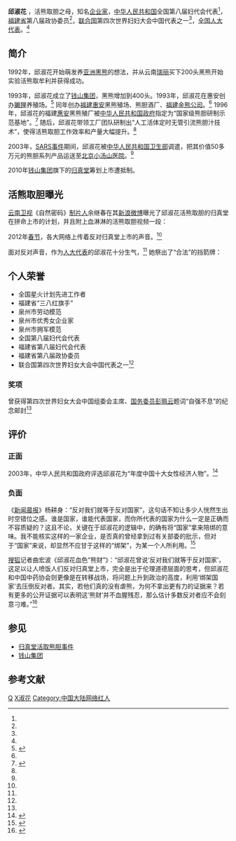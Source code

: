 
'''邱淑花''' {{BD|1948年||catIdx=Qiu,邱}}，活熊取胆之母，知名[[企业家|企业家]]，[[中华人民共和国|中华人民共和国]]全国第八届妇代会代表<ref name="rmwxs " />，[[福建省|福建省]]第八届政协委员<ref name="rmwxs " />，[[联合国|联合国]]第四次世界妇妇大会中国代表之一<ref name="rmwxs " />，[[全国人大代表|全国人大代表]]。<ref name="smcs " />

== 简介 ==
1992年，邱淑花开始萌发养[[亚洲黑熊|亚洲黑熊]]的想法，并从云南[[瑞丽|瑞丽]]买下200头黑熊开始实验活熊取牟利并获得成功。

1993年，邱淑花成立了[[钱山集团|钱山集团]]，黑熊增加到400头。1993年，邱淑花在惠安创办[[獭狸|獭狸]]养殖场。<ref name="wangyishx " >{{cite web |url=http://money.163.com/economy2003/editor_2003/040309/040309_188229.html |title=2003中国十大女性经济人物 |accessdate=2004-03-09 |work= |publisher=网易 |language=zh-hans |archive-date=2016-03-05 |archive-url=https://web.archive.org/web/20160305012915/http://money.163.com/economy2003/editor_2003/040309/040309_188229.html |dead-url=no }}</ref> 同年创办[[福建|福建]][[惠安|惠安]]黑熊殖场、熊胆酒厂、[[福建金熊公司|福建金熊公司]]。<ref name="wangyishx " /> 1996年，邱淑花的福建[[惠安|惠安]]黑熊殖厂被[[中华人民共和国政府|中华人民共和国政府]]指定为“国家级熊胆研制示范基地”。<ref name="rmwxs " >{{cite web |url=http://unn.people.com.cn/GB/8362310.html |title=自强不息的巾帼英雄：福建钱山集团总经理邱淑花 |accessdate=2008-11-18 |work= |publisher=人民网 |language=zh-hans |archive-date=2016-03-04 |archive-url=https://web.archive.org/web/20160304120002/http://unn.people.com.cn/GB/8362310.html |dead-url=no }}</ref> 随后，邱淑花带领工厂团队研制出“人工活体定时无管引流熊胆汁技术”，使得活熊取胆工作效率和产量大幅提升。<ref name="rmwxs " />

2003年，[[SARS事件|SARS事件]]期间，邱淑花被[[中华人民共和国卫生部|中华人民共和国卫生部]]调遣，把其价值50多万元的熊胆系列产品运送至[[北京|北京]][[小汤山医院|小汤山医院]]。<ref name="rmwxs " />

2010年[[钱山集团|钱山集团]]旗下的[[归真堂|归真堂]]筹划上市遭抵制。

== 活熊取胆曝光 ==
{{main|归真堂活取熊胆事件}}
[[云南卫视|云南卫视]]《自然密码》[[制片人|制片人]]余继春在其[[新浪微博|新浪微博]]曝光了邱淑花活熊取胆的归真堂在拼命上市的计划，并且附上血淋淋的活熊取胆视频一段：{{quote|福建的归真堂[[上市|上市]]募资将用于年产4000公斤熊胆粉、年存栏黑熊1200头等两项目。已经省厅初查并且通过了！如果真上市，那今年就是黑熊的末日。<ref name=" yahufzh">{{cite web|url=http://opinion.cn.yahoo.com/ypen/20110217/216231.html|title=归真堂风波：疼痛的熊胆|accessdate=2011-02-17|work=|publisher=雅虎中国|language=zh-hans|deadurl=yes|archiveurl=https://web.archive.org/web/20110221235922/http://opinion.cn.yahoo.com/ypen/20110217/216231.html|archivedate=2011-02-21}}</ref>}}

2012年[[春节|春节]]，各大网络上传着反对归真堂上市的声音。<ref name="smcs" />

面对反对声音，作为[[人大代表|人大代表]]的邱淑花十分生气，<ref name=" yahufzh" /> 她祭出了“合法”的挡箭牌：{{quote|“养熊是[[林业部|林业部]]颁发批文，生产熊胆粉是1995年[[卫生部|卫生部]]颁发药准字号，都合法。”，“可以说，如果反对我们就等于反对国家。”<ref name="smcs">{{cite web |url=http://news.xinhuanet.com/fortune/2012-02/19/c_122721951_2.htm |title= 归真堂创办人邱淑花：反对我们就等于反对国家|accessdate=2012年2月19日 |work=|publisher=新华网 |language= zh-hans}}</ref> ， “我们的熊非常健康，又能繁殖，像在幼儿园一样非常舒服，比创始人还舒服。胆汁对它没有任何伤害。”<ref name="zhyuan456 " >{{cite web |url= http://news.zynews.com/2012-02/19/content_1966326_3.htm|title= 归真堂“堂主”一鸣惊人 反对我们就等于反对国家|accessdate= 2012-02-19 |work=|publisher=中原网 |language=zh-hans}}</ref> }}

== 个人荣誉 ==
*全国星火计划先进工作者
*福建省“三八红旗手”
*泉州市劳动模范
*泉州市优秀女企业家
*泉州市拥军模范
*全国第八届妇代会代表
*福建省第八届妇代会代表
*福建省第八届政协委员
*联合国第四次世界妇女大会中国代表之一<ref name="rmwxs " />

=== 奖项 ===
曾获得第四次世界妇女大会中国组委会主席、[[国务委员|国务委员]][[彭珮云|彭珮云]]题词“自强不息”的纪念邮封<ref name="rmwxs " />

== 评价 ==
=== 正面 ===
2003年，中华人民共和国政府评选邱淑花为“年度中国十大女性经济人物”。<ref>{{cite web |url=http://finance.sina.com.cn/crz/20040309/1520663080.shtml |title=2003中国十大女性经济人物 |accessdate=2004-03-09 |work= |publisher=新浪网 |language=zh-hans |archive-date=2004-03-10 |archive-url=https://web.archive.org/web/20040310023514/http://finance.sina.com.cn/crz/20040309/1520663080.shtml |dead-url=no }}</ref>

=== 负面 ===
《[[新闻晨报|新闻晨报]]》杨耕身：“反对我们就等于反对国家”，这句话不知让多少人恍然生出时空错位之感。谁是国家，谁能代表国家，而你所代表的国家为什么一定是正确而不容质疑的？这且不论，关键在于邱淑花的逻辑中，的确有将“国家”拿来陪绑的意味。我不能核实这样的一家企业，是否真的曾经拿到过有关部委的批示，但对于“国家”来说，却显然不应甘于这样的“绑架”，为某一个人所利用。<ref>{{cite web|url=http://opinion.cn.yahoo.com/ypen/20110217/215664.html|title=杨耕身：对待“活熊取胆”急需鲜明的国家态度|accessdate=2011-02-17|work=|publisher=中国雅虎|language=zh-hans}}{{dead link|date=十月 2017 |bot=InternetArchiveBot }}</ref>

[[搜狐|搜狐]]记者曲宏波《邱淑花血色“熊财”》：“邱淑花曾说‘反对我们就等于反对国家’，这足以让人喷饭人们反对归真堂上市，完全是出于伦理道德层面的思考，但邱淑花和中国中药协会则更像是在转移战场，将问题上升到政治的高度，利用‘绑架国家’去压倒反对者。其实，若他们真的没有虐熊，为何不拿出更有力的证据来？若有更多的公开证据可以表明这‘熊财’并不血腥残忍，那么估计多数反对者应不会刻意刁难。”<ref>{{cite web |url= http://roll.sohu.com/20120216/n334879588.shtml|title= 邱淑花血色“熊财”|accessdate=2012-02-16 |work=|publisher=搜狐网 |language= zh-hans}}</ref>

== 参见 ==
*[[归真堂活取熊胆事件|归真堂活取熊胆事件]]
*[[钱山集团|钱山集团]]

== 参考文献 ==
{{reflist|2}}

{{DEFAULTSORT:Qiu邱淑花}}
[[Category:中华人民共和国女企业家|Q]]
[[Category:邱姓|X淑花]]
[[Category:中国大陆网络红人|Category:中国大陆网络红人]]
